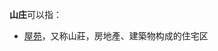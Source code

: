 '''山庄'''可以指：

*[[屋苑|屋苑]]，又称山莊，房地產、建築物构成的住宅区
{{PRC admin/disambig|36/08/29/204/000|62/10/23/208/000}}

{{disambig|cat=二字消歧义}}